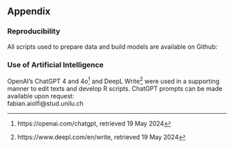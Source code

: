 ## Appendix

### Reproducibility

All scripts used to prepare data and build models are available on Github:  
\url{https://github.com/fabianaiolfi/MSP2/}  

### Use of Artificial Intelligence

OpenAI's ChatGPT 4 and 4o^[https://openai.com/chatgpt, retrieved 19 May 2024] and DeepL Write^[https://www.deepl.com/en/write, retrieved 19 May 2024] were used in a supporting manner to edit texts and develop R scripts. ChatGPT prompts can be made available upon request:  
fabian.aiolfi@stud.unilu.ch
